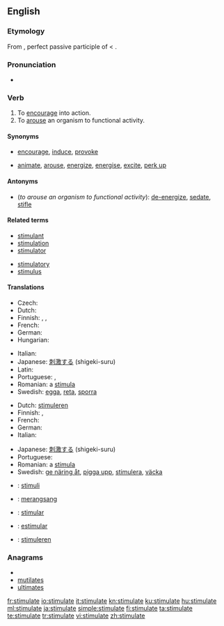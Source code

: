 ==English==

===Etymology===
From {{etyl|la}} {{term|stimulatus|stimulātus|lang=la}}, perfect passive participle of {{term|stimulo|stimulō|goad on|lang=la}} < {{etyl|la}} {{term|stimulus||goad|lang=la}}.

===Pronunciation===
* {{audio|En-us-stimulate.ogg|Audio (US)}}

===Verb===
{{en-verb|stimulat|ing}}

# To [[encourage]] into action.
# To [[arouse]] an organism to functional activity.

====Synonyms====
* {{sense|encourage}} [[encourage]], [[induce]], [[provoke]]
* {{sense|arouse}} [[animate]], [[arouse]], [[energize]], [[energise]], [[excite]], [[perk up]]

====Antonyms====
* (''to arouse an organism to functional activity''): [[de-energize]], [[sedate]], [[stifle]]

====Related terms====
{{top2}}
* [[stimulant]]
* [[stimulation]]
* [[stimulator]]
{{mid2}}
* [[stimulatory]]
* [[stimulus]]
{{bottom}}

====Translations====
{{trans-top|to encourage into action}}
* Czech: {{t-|cs|podnítit}}
* Dutch: {{t+|nl|stimuleren}}
* Finnish: {{t-|fi|stimuloida}}, {{t+|fi|yllyttää}}, {{t+|fi|ärsyttää}}
* French: {{t+|fr|stimuler}}
* German: {{t-|de|stimulieren}}
* Hungarian: {{t|hu|elősegít}}
{{trans-mid}}
* Italian: {{t-|it|stimulare}}
* Japanese: [[刺激する]] (shigeki-suru)
* Latin: {{t-|la|commoveo|alt=commoveō}}
* Portuguese: {{t+|pt|estimular}}, {{t+|pt|incentivar}}
* Romanian: a [[stimula]]
* Swedish: [[egga]], [[reta]], [[sporra]]
{{trans-bottom}}

{{trans-top|to arouse an organism to functional activity}}
* Dutch: [[stimuleren]]
* Finnish: {{t-|fi|stimuloida}}, {{t+|fi|kiihottaa}}
* French: {{t+|fr|stimuler}}
* German: {{t-|de|stimulieren}}
* Italian: {{t-|it|stimulare}}
{{trans-mid}}
* Japanese: [[刺激する]] (shigeki-suru)
* Portuguese: {{t+|pt|estimular}}
* Romanian: a [[stimula]]
* Swedish: [[ge näring åt]], [[pigga upp]], [[stimulera]], [[väcka]]
{{trans-bottom}}

{{checktrans-top}}
* {{ttbc|Esperanto}}: [[stimuli]]
* {{ttbc|Indonesian}}: [[rangsang|merangsang]]
* {{ttbc|Interlingua}}: [[stimular]]
* {{ttbc|Spanish}}: [[estimular]]
* {{ttbc|Dutch}}: [[stimuleren]]
{{trans-bottom}}

===Anagrams===
* {{alphagram|aeilmsttu}}
* [[mutilates#English|mutilates]]
* [[ultimates#English|ultimates]]

[[fr:stimulate]]
[[io:stimulate]]
[[it:stimulate]]
[[kn:stimulate]]
[[ku:stimulate]]
[[hu:stimulate]]
[[ml:stimulate]]
[[ja:stimulate]]
[[simple:stimulate]]
[[fi:stimulate]]
[[ta:stimulate]]
[[te:stimulate]]
[[tr:stimulate]]
[[vi:stimulate]]
[[zh:stimulate]]